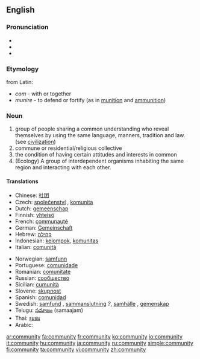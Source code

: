 ==English==

===Pronunciation===
*{{IPA|/k(ə)ˈmjunəti/ or /k(ə)ˈmjunəɾi/}}
*{{audio|en-us-community.ogg|Audio (US)}}
*{{audio|en-ca-community.ogg|Audio (CA)}}

===Etymology===
from Latin:
* ''com'' - with or together
* ''munire'' - to defend or fortify (as in [[munition]] and [[ammunition]])

===Noun===
{{en-noun|communit|ies}}

# group of people sharing a common understanding who reveal themselves by using the same language, manners, tradition and law. (see [[civilization]])
# commune or residential/religious collective
# the condition of having certain attitudes and interests in common
# (Ecology) A group of interdependent organisms inhabiting the same region and interacting with each other.

====Translations====
{{top}}
*Chinese: [[社团]]
*Czech: [[společenství]] {{n}}, [[komunita]] {{f}}
*Dutch: [[gemeenschap]] {{f}}
*Finnish: [[yhteisö]]
*French: [[communauté]] {{f}}
*German: [[Gemeinschaft]] {{f}}
*Hebrew: [[קהילה]] {{n}}
*Indonesian: [[kelompok]], [[komunitas]]
*Italian: [[comunità]] {{f}}
{{mid}}
*Norwegian: [[samfunn]] {{n}}
*Portuguese: [[comunidade]] {{f}}
*Romanian: [[comunitate]] {{f}}
*Russian: [[:ru:сообщество|сообщество]] {{n}}
*Sicilian: [[cumunità]] {{f}}
*Slovene: [[skupnost]] {{f}}
*Spanish: [[comunidad]] {{f}}
*Swedish: [[samfund]] {{c}}, [[sammanslutning]] ''?'', [[samhälle]] {{c}}, [[gemenskap]] {{c}}
*Telugu: [[సమాజం]] (samaajam)
*Thai: [[ชุมชน]]
*Arabic: {{ARchar|[[جماعة]],[[جالية]]}}
{{bottom}}

[[ar:community]]
[[fa:community]]
[[fr:community]]
[[ko:community]]
[[io:community]]
[[it:community]]
[[hu:community]]
[[ja:community]]
[[ru:community]]
[[simple:community]]
[[fi:community]]
[[ta:community]]
[[vi:community]]
[[zh:community]]